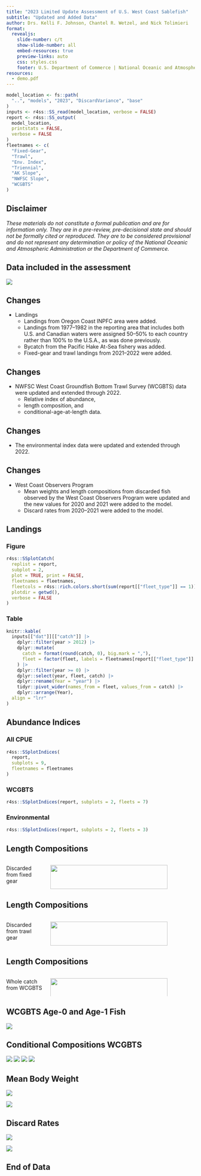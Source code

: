 ```yaml
---
title: "2023 Limited Update Assessment of U.S. West Coast Sablefish"
subtitle: "Updated and Added Data"
author: Drs. Kelli F. Johnson, Chantel R. Wetzel, and Nick Tolimieri
format:
  revealjs:
    slide-number: c/t
    show-slide-number: all
    embed-resources: true
    preview-links: auto
    css: styles.css
    footer: U.S. Department of Commerce | National Oceanic and Atmospheric Administration | National Marine Fisheries Service
resources:
  - demo.pdf
---
```


``` r
model_location <- fs::path(
  "..", "models", "2023", "DiscardVariance", "base"
)
inputs <- r4ss::SS_read(model_location, verbose = FALSE)
report <- r4ss::SS_output(
  model_location,
  printstats = FALSE,
  verbose = FALSE
)
fleetnames <- c(
  "Fixed-Gear",
  "Trawl",
  "Env. Index",
  "Triennial",
  "AK Slope",
  "NWFSC Slope",
  "WCGBTS"
)
```

## Disclaimer

*These materials do not constitute a formal publication and are for information
only. They are in a pre-review, pre-decisional state and should not be formally
cited or reproduced. They are to be considered provisional and do not represent
any determination or policy of the National Oceanic and Atmospheric
Administration or the Department of Commerce.*

## Data included in the assessment

![](../models/2023/DiscardVariance/base/plots/data_plot.png){fig-align="center"}

## Changes {auto-animate="true"}

::: incremental
- Landings
    - Landings from Oregon Coast INPFC area were added.
    - Landings from 1977--1982 in the reporting area that includes both U.S.
      and Canadian waters were assigned 50--50\% to each country rather than
      100\% to the U.S.A., as was done previously.
    - Bycatch from the Pacific Hake At-Sea fishery was added.
    - Fixed-gear and trawl landings from 2021--2022 were added.
:::

## Changes {auto-animate="true"}

::: incremental
- NWFSC West Coast Groundfish Bottom Trawl Survey (WCGBTS) data were updated and extended
  through 2022.
    - Relative index of abundance,
    - length composition, and
    - conditional-age-at-length data. 
:::

## Changes {auto-animate="true"}

::: incremental
- The environmental index data were updated and extended through 2022.
:::

## Changes {auto-animate="true"}

::: incremental
- West Coast Observers Program
    - Mean weights and length compositions from discarded fish observed by 
      the West Coast Observers Program were updated and the new values for 2020
      and 2021 were added to the model.
    - Discard rates from 2020--2021 were added to the model.
:::

## Landings {.smaller .scrollable}

::: panel-tabset
### Figure

```r
r4ss::SSplotCatch(
  replist = report,
  subplot = 2,
  plot = TRUE, print = FALSE,
  fleetnames = fleetnames,
  fleetcols = r4ss::rich.colors.short(sum(report[["fleet_type"]] == 1)),
  plotdir = getwd(),
  verbose = FALSE
)
```

### Table

```r
knitr::kable(
  inputs[["dat"]][["catch"]] |>
    dplyr::filter(year > 2012) |>
    dplyr::mutate(
      catch = format(round(catch, 0), big.mark = ","),
      fleet = factor(fleet, labels = fleetnames[report[["fleet_type"]] == 1])
    ) |>
    dplyr::filter(year >= 0) |>
    dplyr::select(year, fleet, catch) |>
    dplyr::rename(Year = "year") |>
    tidyr::pivot_wider(names_from = fleet, values_from = catch) |>
    dplyr::arrange(Year),
  align = "lrr"
)
```
:::

## Abundance Indices {.smaller}

::: panel-tabset
### All CPUE

```r
r4ss::SSplotIndices(
  report,
  subplots = 9,
  fleetnames = fleetnames
)
```

### WCGBTS

```r
r4ss::SSplotIndices(report, subplots = 2, fleets = 7)
```

### Environmental

```r
r4ss::SSplotIndices(report, subplots = 2, fleets = 3)
```
:::

## Length Compositions

:::: {.columns}
::: {.column width="20%"}
Discarded from
fixed gear
:::

::: {.column width="80%"}
![](../models/2023/DiscardVariance/base/plots/comp_lendat_bubflt1mkt1.png){height=90% .absolute top=50}
:::
::::

## Length Compositions

:::: {.columns}
::: {.column width="20%"}
Discarded from
trawl gear
:::

::: {.column width="80%"}
![](../models/2023/DiscardVariance/base/plots/comp_lendat_bubflt2mkt1.png){height=90% .absolute top=50}
:::
::::

## Length Compositions

:::: {.columns}
::: {.column width="20%"}
Whole catch from
WCGBTS
:::

::: {.column width="80%"}
![](../models/2023/DiscardVariance/base/plots/comp_lendat_bubflt7mkt0.png){height=90% .absolute top=50}
:::
::::

## WCGBTS Age-0 and Age-1 Fish

![](../assessment/53Figures/data_survey_wcgbt_young-length-by-year.png){fig-align="center"}

<!--
## Age Compositions

![](../models/2023/DiscardVariance/base/plots/comp_agedat__aggregated_across_time.png){fig-align="center"}
-->

## Conditional Compositions WCGBTS {auto-animate="true"}

::: .r-stack
![](../models/2023/DiscardVariance/base/plots/comp_condAALfit_residsflt7mkt0_page4.png){.fragment .absolute bottom=0}
![](../models/2023/DiscardVariance/base/plots/comp_condAALfit_residsflt7mkt0_page3.png){.fragment .absolute bottom=0}
![](../models/2023/DiscardVariance/base/plots/comp_condAALfit_residsflt7mkt0_page2.png){.fragment .absolute bottom=0}
![](../models/2023/DiscardVariance/base/plots/comp_condAALfit_residsflt7mkt0_page1.png){.fragment .absolute bottom=0}
:::

## Mean Body Weight

::: {layout-ncol=2}
![](../models/2023/DiscardVariance/base/plots/bodywt_data_fltFixed Gear.png)

![](../models/2023/DiscardVariance/base/plots/bodywt_data_fltTrawl.png)
:::

## Discard Rates

::: {layout-ncol=2}
![](../models/2023/DiscardVariance/base/plots/discard_dataFixed Gear.png)

![](../models/2023/DiscardVariance/base/plots/discard_dataTrawl.png)
:::

## End of Data
